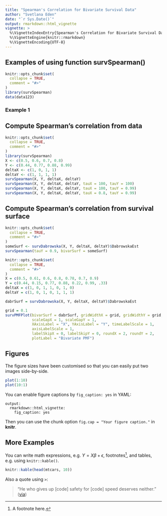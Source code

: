 ```yaml
---
title: "Spearman's Correlation for Bivariate Survival Data"
author: "Svetlana Eden"
date: "`r Sys.Date()`"
output: rmarkdown::html_vignette
vignette: >
  %\VignetteIndexEntry{Spearman's Correlation for Bivariate Survival Data}
  %\VignetteEngine{knitr::rmarkdown}
  %\VignetteEncoding{UTF-8}
---
```


## Examples of using function survSpearman()
```r
knitr::opts_chunk$set(
  collapse = TRUE,
  comment = "#>"
)
library(survSpearman)
data(data123)
```

### Example 1



## Compute Spearman's correlation from data
```r
knitr::opts_chunk$set(
  collapse = TRUE,
  comment = "#>"
)
library(survSpearman)
X <- c(0.5, 0.6, 0.7, 0.8)
Y <- c(0.44, 0.77, 0.88, 0.99)
deltaX <- c(1, 0, 1, 1)
deltaY <- c(1, 1, 1, 1)
survSpearman(X, Y, deltaX, deltaY)
survSpearman(X, Y, deltaX, deltaY, tauX = 100, tauY = 100)
survSpearman(X, Y, deltaX, deltaY, tauX = 100, tauY = 0.99)
survSpearman(X, Y, deltaX, deltaY, tauX = 0.8, tauY = 0.99)
```

## Compute Spearman's correlation from survival surface
```r
knitr::opts_chunk$set(
  collapse = TRUE,
  comment = "#>"
)
someSurf <- survDabrowska(X, Y, deltaX, deltaY)$DabrowskaEst
survSpearman(tauY = 0.9, bivarSurf = someSurf)
```


```r
knitr::opts_chunk$set(
  collapse = TRUE,
  comment = "#>"
)
X = c(0.5, 0.61, 0.6, 0.8, 0.78, 0.7, 0.9)
Y = c(0.44, 0.15, 0.77, 0.88, 0.22, 0.99, .33)
deltaX = c(1, 0, 1, 1, 0, 1, 0)
deltaY = c(1, 0, 1, 0, 1, 1, 1)

dabrSurf = survDabrowska(X, Y, deltaX, deltaY)$DabrowskaEst

grid = 0.1
survPMFPlot(bivarSurf = dabrSurf, gridWidthX = grid, gridWidthY = grid,
            scaleGapX = 1, scaleGapY = 1,
            XAxisLabel = "X", YAxisLabel = "Y", timeLabelScale = 1,
            axisLabelScale = 1,
            labelSkipX = 0, labelSkipY = 0, roundX = 2, roundY = 2,
            plotLabel = "Bivariate PMF")
```


## Figures

The figure sizes have been customised so that you can easily put two images side-by-side. 

```r
plot(1:10)
plot(10:1)
```

You can enable figure captions by `fig_caption: yes` in YAML:

    output:
      rmarkdown::html_vignette:
        fig_caption: yes

Then you can use the chunk option `fig.cap = "Your figure caption."` in **knitr**.

## More Examples

You can write math expressions, e.g. $Y = X\beta + \epsilon$, footnotes^[A footnote here.], and tables, e.g. using `knitr::kable()`.

```r
knitr::kable(head(mtcars, 10))
```

Also a quote using `>`:

> "He who gives up [code] safety for [code] speed deserves neither."
([via](https://twitter.com/hadleywickham/status/504368538874703872))
